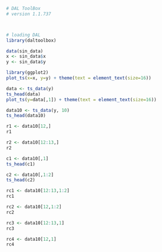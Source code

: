 ```r
# DAL ToolBox
# version 1.1.737



# loading DAL
library(daltoolbox) 
```

```r
data(sin_data)
x <- sin_data$x
y <- sin_data$y
```

```r
library(ggplot2)
plot_ts(x=x, y=y) + theme(text = element_text(size=16))
```

```r
data <- ts_data(y)
ts_head(data)
plot_ts(y=data[,1]) + theme(text = element_text(size=16))
```

```r
data10 <- ts_data(y, 10)
ts_head(data10)
```

```r
r1 <- data10[12,]
r1
```

```r
r2 <- data10[12:13,]
r2
```

```r
c1 <- data10[,1]
ts_head(c1)
```

```r
c2 <- data10[,1:2]
ts_head(c2)
```

```r
rc1 <- data10[12:13,1:2]
rc1
```

```r
rc2 <- data10[12,1:2]
rc2
```

```r
rc3 <- data10[12:13,1]
rc3
```

```r
rc4 <- data10[12,1]
rc4
```

